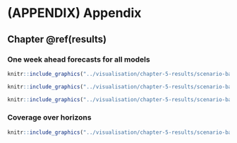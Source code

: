# (APPENDIX) Appendix {-}




## Chapter \@ref(results)

### One week ahead forecasts for all models

``` r
knitr::include_graphics("../visualisation/chapter-5-results/scenario-baseline/APPENDIX-COVIDhub-baseline-forecasts.png")
```

``` r
knitr::include_graphics("../visualisation/chapter-5-results/scenario-baseline/APPENDIX-COVIDhub-ensemble-forecasts.png")
```

``` r
knitr::include_graphics("../visualisation/chapter-5-results/scenario-baseline/APPENDIX-crps-ensemble-forecasts.png")
```



### Coverage over horizons

``` r
knitr::include_graphics("../visualisation/chapter-5-results/scenario-baseline/APPENDIX-coverage-plots-horizons.png")
```
